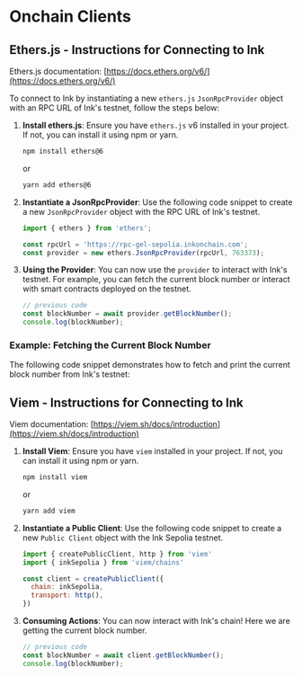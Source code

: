 # Onchain Clients

## Ethers.js - Instructions for Connecting to Ink

Ethers.js documentation: [https://docs.ethers.org/v6/](https://docs.ethers.org/v6/)

To connect to Ink by instantiating a new `ethers.js` `JsonRpcProvider` object with an RPC URL of Ink's testnet, follow the steps below:

1. **Install ethers.js**: Ensure you have `ethers.js` v6 installed in your project. If not, you can install it using npm or yarn.

   ```bash
   npm install ethers@6
   ```

   or

   ```bash
   yarn add ethers@6
   ```

2. **Instantiate a JsonRpcProvider**: Use the following code snippet to create a new `JsonRpcProvider` object with the RPC URL of Ink's testnet.

   ```javascript
   import { ethers } from 'ethers';

   const rpcUrl = 'https://rpc-gel-sepolia.inkonchain.com';
   const provider = new ethers.JsonRpcProvider(rpcUrl, 763373);
   ```

3. **Using the Provider**: You can now use the `provider` to interact with Ink's testnet. For example, you can fetch the current block number or interact with smart contracts deployed on the testnet.

   ```javascript
   // previous code
   const blockNumber = await provider.getBlockNumber();
   console.log(blockNumber);
   ```

### Example: Fetching the Current Block Number

The following code snippet demonstrates how to fetch and print the current block number from Ink's testnet:

## Viem - Instructions for Connecting to Ink

Viem documentation: [https://viem.sh/docs/introduction](https://viem.sh/docs/introduction)

1. **Install Viem**: Ensure you have `viem` installed in your project. If not, you can install it using npm or yarn.

   ```bash
   npm install viem
   ```

   or

   ```bash
   yarn add viem
   ```

2. **Instantiate a Public Client**: Use the following code snippet to create a new `Public Client` object with the Ink Sepolia testnet.
   ```javascript
   import { createPublicClient, http } from 'viem'
   import { inkSepolia } from 'viem/chains'

   const client = createPublicClient({
     chain: inkSepolia,
     transport: http(),
   })
   ```

3. **Consuming Actions**: You can now interact with Ink's chain! Here we are getting the current block number.

   ```javascript
   // previous code
   const blockNumber = await client.getBlockNumber();
   console.log(blockNumber);
   ```
